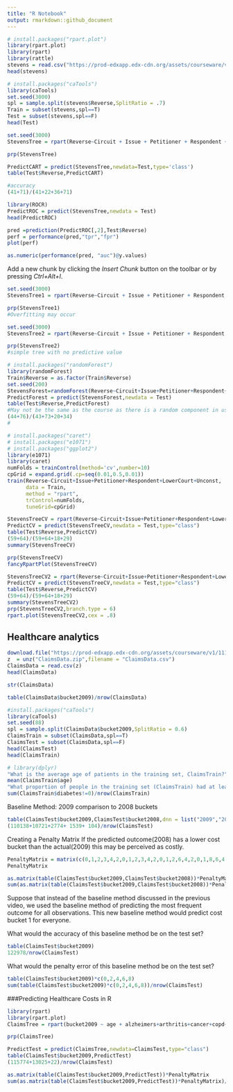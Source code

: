 ```yaml
---
title: "R Notebook"
output: rmarkdown::github_document
---
```


```r
# install.packages("rpart.plot")
library(rpart.plot)
library(rpart)
library(rattle)
stevens = read.csv("https://prod-edxapp.edx-cdn.org/assets/courseware/v1/80dfa0ae5eb3fa2013a34507cd58fabb/asset-v1:MITx+15.071x+2T2017+type@asset+block/stevens.csv")
head(stevens)
```

```r
# install.packages("caTools")
library(caTools)
set.seed(3000)
spl = sample.split(stevens$Reverse,SplitRatio = .7)
Train = subset(stevens,spl==T)
Test = subset(stevens,spl==F)
head(Test)
```

```r
set.seed(3000)
StevensTree = rpart(Reverse~Circuit + Issue + Petitioner + Respondent + LowerCourt + Unconst,data=Train,method="class",minbucket = 25)

prp(StevensTree)

```

```r
PredictCART = predict(StevensTree,newdata=Test,type='class')
table(Test$Reverse,PredictCART)
```

```r
#accuracy
(41+71)/(41+22+36+71)

```

```r
library(ROCR)
PredictROC = predict(StevensTree,newdata = Test)
head(PredictROC)
```

```r
pred =prediction(PredictROC[,2],Test$Reverse)
perf = performance(pred,"tpr","fpr")
plot(perf)
```
```r
as.numeric(performance(pred, "auc")@y.values)
```

Add a new chunk by clicking the *Insert Chunk* button on the toolbar or by pressing *Ctrl+Alt+I*.
```r
set.seed(3000)
StevensTree1 = rpart(Reverse~Circuit + Issue + Petitioner + Respondent + LowerCourt + Unconst,data=Train,method="class",minbucket = 5)

prp(StevensTree1)
#Overfitting may occur
```

```r
set.seed(3000)
StevensTree2 = rpart(Reverse~Circuit + Issue + Petitioner + Respondent + LowerCourt + Unconst,data=Train,method="class",minbucket = 100)

prp(StevensTree2)
#simple tree with no predictive value 
```

```r
# install.packages("randomForest")
library(randomForest)
Train$Reverse = as.factor(Train$Reverse)
set.seed(200)
StevensForest=randomForest(Reverse~Circuit+Issue+Petitioner+Respondent+LowerCourt+Unconst,data =Train,nodesize=25,ntree=200)
PredictForest = predict(StevensForest,newdata = Test)
table(Test$Reverse,PredictForest)
#May not be the same as the course as there is a random component in using randomForest. Consider using set.seed() for uniformity sake
(44+76)/(43+73+20+34)
#
```

```r
# install.packages("caret")
# install.packages("e1071")
# install.packages("ggplot2")
library(e1071)
library(caret)
numFolds = trainControl(method='cv',number=10)
cpGrid = expand.grid(.cp=seq(0.01,0.5,0.01))
train(Reverse~Circuit+Issue+Petitioner+Respondent+LowerCourt+Unconst,
      data = Train,
      method = "rpart",
      trControl=numFolds,
      tuneGrid=cpGrid)

```

```r
StevensTreeCV = rpart(Reverse~Circuit+Issue+Petitioner+Respondent+LowerCourt+Unconst,data =Train,method="class",cp=0.052777778)
PredictCV = predict(StevensTreeCV,newdata = Test,type="class")
table(Test$Reverse,PredictCV)
(59+64)/(59+64+18+29)
summary(StevensTreeCV)

prp(StevensTreeCV)
fancyRpartPlot(StevensTreeCV)
```


```r
StevensTreeCV2 = rpart(Reverse~Circuit+Issue+Petitioner+Respondent+LowerCourt+Unconst,data =Train,method="class",cp=0)
PredictCV = predict(StevensTreeCV,newdata = Test,type="class")
table(Test$Reverse,PredictCV)
(59+64)/(59+64+18+29)
summary(StevensTreeCV2)
prp(StevensTreeCV2,branch.type = 6)
rpart.plot(StevensTreeCV2,cex = .8)
```


## Healthcare analytics
```r
download.file("https://prod-edxapp.edx-cdn.org/assets/courseware/v1/1118f7556bc4faccd180540e7ee7b83a/asset-v1:MITx+15.071x+2T2017+type@asset+block/ClaimsData.csv.zip","ClaimsData.zip")
z  = unz("ClaimsData.zip",filename = "ClaimsData.csv")
ClaimsData = read.csv(z)
head(ClaimsData)
```

```r
str(ClaimsData)
```

```r
table(ClaimsData$bucket2009)/nrow(ClaimsData)
```

```r
#install.packages("caTools")
library(caTools)
set.seed(88)
spl = sample.split(ClaimsData$bucket2009,SplitRatio = 0.6)
ClaimsTrain = subset(ClaimsData,spl==T)
ClaimsTest = subset(ClaimsData,spl==F)
head(ClaimsTest)
head(ClaimsTrain)
```
```r
# library(dplyr)
"What is the average age of patients in the training set, ClaimsTrain?"
mean(ClaimsTrain$age)
"What proportion of people in the training set (ClaimsTrain) had at least one diagnosis code for diabetes?"
sum(ClaimsTrain$diabetes!=0)/nrow(ClaimsTrain)
```

Baseline Method: 2009 comparison to 2008 buckets
```r
table(ClaimsTest$bucket2009,ClaimsTest$bucket2008,dnn = list("2009","2008"))
(110138+10721+2774+ 1539+ 104)/nrow(ClaimsTest)
```
Creating a Penalty Matrix
If the predicted outcome(2008) has a lower cost bucket than the actual(2009) this may be perceived as costly.
```r
PenaltyMatrix = matrix(c(0,1,2,3,4,2,0,1,2,3,4,2,0,1,2,6,4,2,0,1,8,6,4,2,0),byrow =T,nrow=5)
PenaltyMatrix
```
```r
as.matrix(table(ClaimsTest$bucket2009,ClaimsTest$bucket2008))*PenaltyMatrix #Penalty error by outcome x expected
sum(as.matrix(table(ClaimsTest$bucket2009,ClaimsTest$bucket2008))*PenaltyMatrix)/nrow(ClaimsTest) #Penalty Error
```
Suppose that instead of the baseline method discussed in the previous video, we used the baseline method of predicting the most frequent outcome for all observations. This new baseline method would predict cost bucket 1 for everyone.

What would the accuracy of this baseline method be on the test set?
```r
table(ClaimsTest$bucket2009)
122978/nrow(ClaimsTest)
```

What would the penalty error of this baseline method be on the test set?
```r
table(ClaimsTest$bucket2009)*c(0,2,4,6,8)
sum(table(ClaimsTest$bucket2009)*c(0,2,4,6,8))/nrow(ClaimsTest)
```

###Predicting Healthcare Costs in R
```r
library(rpart)
library(rpart.plot)
ClaimsTree = rpart(bucket2009 ~ age + alzheimers+arthritis+cancer+copd+depression+diabetes+heart.failure+ihd+kidney+osteoporosis+stroke,data =ClaimsTrain,method="class",cp=0.00005,parms = list(loss = PenaltyMatrix))

prp(ClaimsTree)
```

```r
PredictTest = predict(ClaimsTree,newdata=ClaimsTest,type="class")
table(ClaimsTest$bucket2009,PredictTest)
(115774+13025+22)/nrow(ClaimsTest)
```
```r
as.matrix(table(ClaimsTest$bucket2009,PredictTest))*PenaltyMatrix
sum(as.matrix(table(ClaimsTest$bucket2009,PredictTest))*PenaltyMatrix)/nrow(ClaimsTest)
```

